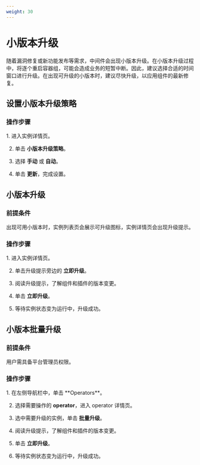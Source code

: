 ```yaml
---
weight: 30
---
```


# 小版本升级

随着漏洞修复或新功能发布等需求，中间件会出现小版本升级。在小版本升级过程中，将逐个重启容器组，可能会造成业务的短暂中断。因此，建议选择合适的时间窗口进行升级。在出现可升级的小版本时，建议尽快升级，以应用组件的最新修复。

## 设置小版本升级策略

### 操作步骤

<Tabs>
<Tab label="Web Console">
1. 进入实例详情页。

2. 单击 **小版本升级策略**。

3. 选择 **手动** 或 **自动**。

4. 单击 **更新**，完成设置。
</Tab>
</Tabs>

## 小版本升级

### 前提条件

出现可用小版本时，实例列表页会展示可升级图标，实例详情页会出现升级提示。

### 操作步骤

<Tabs>
<Tab label="Web Console">
1. 进入实例详情页。

2. 单击升级提示旁边的 **立即升级**。

3. 阅读升级提示，了解组件和插件的版本变更。

4. 单击 **立即升级**。

5. 等待实例状态变为运行中，升级成功。
</Tab>
</Tabs>

## 小版本批量升级

### 前提条件

用户需具备平台管理员权限。

### 操作步骤

<Tabs>
<Tab label="Web Console">
1. 在左侧导航栏中，单击 **Operators**。

2. 选择需要操作的 **operator**，进入 operator 详情页。

3. 选中需要升级的实例，单击 **批量升级**。

4. 阅读升级提示，了解组件和插件的版本变更。

5. 单击 **立即升级**。

6. 等待实例状态变为运行中，升级成功。
</Tab>
</Tabs>
